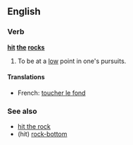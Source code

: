 ==English==

===Verb===
'''[[hit]] [[the]] [[rocks]]'''

# {{idiom}} To be at a [[low]] point in one's pursuits.

====Translations====
{{top}}
* French: [[toucher le fond]]
{{bottom}}

===See also===
* [[hit the rock]]
* (hit) [[rock-bottom]]